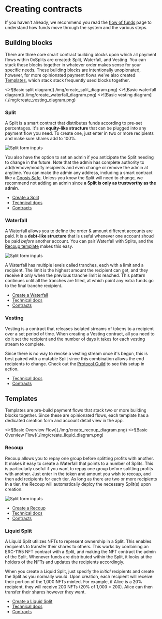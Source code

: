 # Creating contracts

If you haven't already, we recommend you read the [flow of funds](/flow) page to
understand how funds move through the system and the various steps.

## Building blocks

There are three core smart contract building blocks upon which all payment flows
within 0xSplits are created: Split, Waterfall, and Vesting. You can stack these
blocks together in whatever order makes sense for your specific needs. These
building blocks are intentionally unopionated, however, for more opinionated
payment flows we've also created [Templates](#templates), which stack stack
frequently used blocks together.


<Cards num={3}>

<Card image arrow title="Split" href="#split">
  <>![Basic split diagram](./img/create_split_diagram.png)</>
</Card>
<Card image arrow title="Waterfall" href="#waterfall">
  <>![Basic waterfall diagram](./img/create_waterfall_diagram.png)</>
</Card>
<Card image arrow title="Vesting" href="#vesting">
  <>![Basic vesting diagram](./img/create_vesting_diagram.png)</>
</Card>

</Cards>

### Split

A Split is a smart contract that distributes funds according to pre-set
percentages. It's an **equity-like structure** that can be plugged into any
payment flow you need. To create one, just enter in two or more recipients and
make sure shares add to 100%.

![Split form inputs](./img/create_split_form.png)

You also have the option to set an admin if you anticipate the Split needing to
change in the future. Note that the admin has complete authority to
add/remove/modify recipients and even change or remove the admin at anytime. You
can make the admin any address, including a smart contract like a
[Gnosis Safe](https://safe.global/). Unless you know the Split will need to
change, we recommend not adding an admin since **a Split is only as trustworthy
as the admin**.

- [Create a Split](https://app.0xsplits.xyz/new/split)
- [Technical docs](/contracts/core/split)
- [Contracts](https://github.com/0xSplits/splits-contracts)

### Waterfall

A Waterfall allows you to define the order & amount different accounts are paid.
It is a **debt-like structure** that is useful whenever one account shoud be
paid _before_ another account. You can pair Waterfall with Splits, and the
[Recoup template](#recoup) makes this easy.

![Split form inputs](./img/create_waterfall_form.png)

A Waterfall has multiple levels called tranches, each with a limit and a
recipient. The limit is the highest amount the recipient can get, and they
receive it only when the previous tranche limit is reached. This pattern
continues until all the tranches are filled, at which point any extra funds go
to the final tranche recipient.

- [Create a Waterfall](https://app.0xsplits.xyz/new/waterfall)
- [Technical docs](/contracts/core/waterfall)
- [Contracts](https://github.com/0xSplits/splits-waterfall)

### Vesting

Vesting is a contract that releases isolated streams of tokens to a recipient
over a set period of time. When creating a Vesting contract, all you need to do
it set the recipient and the number of days it takes for each vesting stream to
complete.

Since there is no way to revoke a vesting stream once it's begun, this is best
paired with a mutable Split since this combination allows the end recipients to
change. Check out the
[Protocol Guild](https://app.0xsplits.xyz/accounts/0xF29Ff96aaEa6C9A1fBa851f74737f3c069d4f1a9/)
to see this setup in action.

- [Technical docs](/contracts/core/vesting)
- [Contracts](https://github.com/0xSplits/splits-vesting)

## Templates

Templates are pre-build payment flows that stack two or more building blocks
together. Since these are opinionated flows, each template has a dedicated
creation form and account detail view in the app.

<Cards num={2}>

<Card title="Recoup &rarr;" image href="#recoup">
  <>![Basic Overview Flow](./img/create_recoup_diagram.png)</>
</Card>
<Card title="Liquid Split &rarr;" image href="#liquid-split">
  <>![Basic Overview Flow](./img/create_liquid_diagram.png)</>
</Card>

</Cards>

### Recoup

Recoup allows you to repay one group before splitting profits with another. It
makes it easy to create a Waterfall that points to a number of Splits. This is
particularly useful if you want to repay one group before splitting profits with
another. Just enter in the token and amount you wish to recoup, and then add
recipients for each tier. As long as there are two or more recipients in a tier,
the Recoup will automatically deploy the necessary Split(s) upon creation.

![Split form inputs](./img/create_recoup_form.png)

- [Create a Recoup](https://app.0xsplits.xyz/new/recoup)
- [Technical docs](/contracts/templates/recoup)
- [Contracts](https://github.com/0xSplits/splits-recoup)

### Liquid Split

A Liquid Split utilizes NFTs to represent ownership in a Split. This enables
recipients to transfer their shares to others. This works by combining an
ERC-1155 NFT contract with a Split, and making the NFT contract the admin of the
Split. Whenever funds are distributed within the Split, it looks at the holders
of the NFTs and updates the recipients accordingly.

When you create a Liquid Split, just specify the _initial_ recipients and create
the Split as you normally would. Upon creation, each recipient will receive
their portion of the 1,000 NFTs minted. For example, if Alice is a 20%
recipient, they will receive 200 NFTs (20% of 1,000 = 200). Alice can then
transfer their shares however they want.

- [Create a Liquid Split](https://app.0xsplits.xyz/new/split/?type=liquid)
- [Technical docs](/contracts/templates/liquid)
- [Contracts](https://github.com/0xSplits/splits-liquid)
